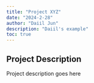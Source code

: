```yaml
---
title: "Project XYZ"
date: "2024-2-28"
author: "Daiil Jun"
description: "Daiil's example"
toc: true
---
```


## Project Description

Project description goes here

